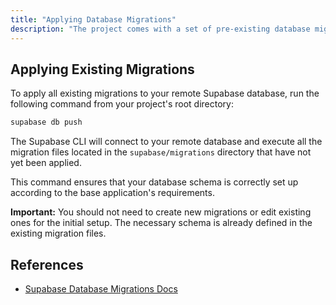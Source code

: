 ```yaml
---
title: "Applying Database Migrations"
description: "The project comes with a set of pre-existing database migrations. Once you have linked your local project to your Supabase project, you must apply these migrations to set up your database schema correctly."
---
```


## Applying Existing Migrations

To apply all existing migrations to your remote Supabase database, run the following command from your project's root directory:

```bash
supabase db push
```

The Supabase CLI will connect to your remote database and execute all the migration files located in the `supabase/migrations` directory that have not yet been applied.

This command ensures that your database schema is correctly set up according to the base application's requirements.

**Important:** You should not need to create new migrations or edit existing ones for the initial setup. The necessary schema is already defined in the existing migration files.

## References

- [Supabase Database Migrations Docs](https://supabase.com/docs/guides/database/migrations)
